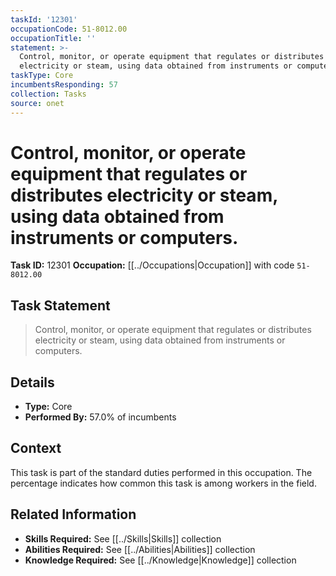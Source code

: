 ```yaml
---
taskId: '12301'
occupationCode: 51-8012.00
occupationTitle: ''
statement: >-
  Control, monitor, or operate equipment that regulates or distributes
  electricity or steam, using data obtained from instruments or computers.
taskType: Core
incumbentsResponding: 57
collection: Tasks
source: onet
---
```

# Control, monitor, or operate equipment that regulates or distributes electricity or steam, using data obtained from instruments or computers.

**Task ID:** 12301
**Occupation:** [[../Occupations|Occupation]] with code `51-8012.00`

## Task Statement

> Control, monitor, or operate equipment that regulates or distributes electricity or steam, using data obtained from instruments or computers.

## Details

- **Type:** Core
- **Performed By:** 57.0% of incumbents

## Context

This task is part of the standard duties performed in this occupation. The percentage indicates how common this task is among workers in the field.

## Related Information

- **Skills Required:** See [[../Skills|Skills]] collection
- **Abilities Required:** See [[../Abilities|Abilities]] collection
- **Knowledge Required:** See [[../Knowledge|Knowledge]] collection
